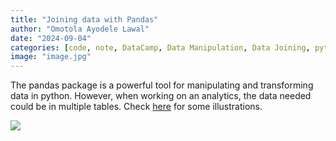 ```yaml
---
title: "Joining data with Pandas"
author: "Omotola Ayodele Lawal"
date: "2024-09-04"
categories: [code, note, DataCamp, Data Manipulation, Data Joining, python]
image: "image.jpg"
---
```


The pandas package is a powerful tool for manipulating and transforming data in python. However, when working on an analytics, the data needed could be in multiple tables. Check [here](https://github.com/lawaloa/Joining_Data_with_pandas){target="_blank"} for some illustrations.

![](image.jpg)
